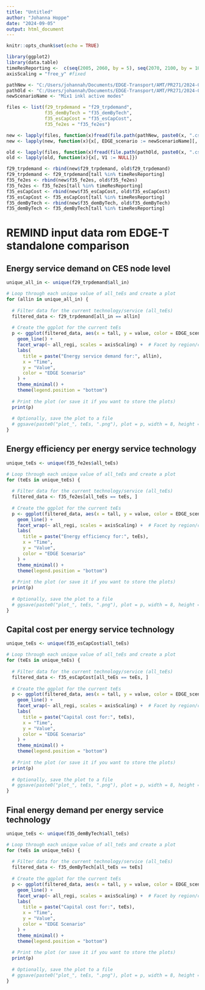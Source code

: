 ```yaml
---
title: "Untitled"
author: "Johanna Hoppe"
date: "2024-09-05"
output: html_document
---
```


```r
knitr::opts_chunk$set(echo = TRUE)

```


```r
library(ggplot2)
library(data.table)
timeResReporting <-  c(seq(2005, 2060, by = 5), seq(2070, 2100, by = 10))
axisScaling = "free_y" #fixed

pathNew <- "C:/Users/johannah/Documents/EDGE-Transport/AMT/PR271/2024-09-05_09.08.21-SSP2-Mix1-SSP2/5_REMINDinputData"
pathOld <- "C:/Users/johannah/Documents/EDGE-Transport/AMT/PR271/2024-09-05_09.14.16-SSP2-Mix1-SSP2/5_REMINDinputData"
newScenarioName <- "Mix1 inkl active modes"

files <- list(f29_trpdemand = "f29_trpdemand",
              f35_demByTech = "f35_demByTech",
              f35_esCapCost = "f35_esCapCost", 
              f35_fe2es = "f35_fe2es")

new <- lapply(files, function(x)fread(file.path(pathNew, paste0(x, ".csv"))))
new <- lapply(new, function(x){x[, EDGE_scenario := newScenarioName][, V1 := NULL]})

old <- lapply(files, function(x)fread(file.path(pathOld, paste0(x, ".csv"))))
old <- lapply(old, function(x){x[, V1 := NULL]})

f29_trpdemand <- rbind(new$f29_trpdemand, old$f29_trpdemand)
f29_trpdemand <- f29_trpdemand[tall %in% timeResReporting]
f35_fe2es <- rbind(new$f35_fe2es, old$f35_fe2es)
f35_fe2es <- f35_fe2es[tall %in% timeResReporting]
f35_esCapCost <- rbind(new$f35_esCapCost, old$f35_esCapCost)
f35_esCapCost <- f35_esCapCost[tall %in% timeResReporting]
f35_demByTech <- rbind(new$f35_demByTech, old$f35_demByTech)
f35_demByTech <- f35_demByTech[tall %in% timeResReporting]
```

# REMIND input data rom EDGE-T standalone comparison

## Energy service demand on CES node level
```r
unique_all_in <- unique(f29_trpdemand$all_in)

# Loop through each unique value of all_teEs and create a plot
for (allin in unique_all_in) {
  
  # Filter data for the current technology/service (all_teEs)
  filtered_data <- f29_trpdemand[all_in == allin]
  
  # Create the ggplot for the current teEs
  p <- ggplot(filtered_data, aes(x = tall, y = value, color = EDGE_scenario)) +
    geom_line() +
    facet_wrap(~ all_regi, scales = axisScaling) +  # Facet by region/country
    labs(
      title = paste("Energy service demand for:", allin),
      x = "Time",
      y = "Value",
      color = "EDGE Scenario"
    ) +
    theme_minimal() +
    theme(legend.position = "bottom")
  
  # Print the plot (or save it if you want to store the plots)
  print(p)
  
  # Optionally, save the plot to a file
  # ggsave(paste0("plot_", teEs, ".png"), plot = p, width = 8, height = 6)
}

```


## Energy efficiency per energy service technology
```r
unique_teEs <- unique(f35_fe2es$all_teEs)

# Loop through each unique value of all_teEs and create a plot
for (teEs in unique_teEs) {
  
  # Filter data for the current technology/service (all_teEs)
  filtered_data <- f35_fe2es[all_teEs == teEs, ]
  
  # Create the ggplot for the current teEs
  p <- ggplot(filtered_data, aes(x = tall, y = value, color = EDGE_scenario)) +
    geom_line() +
    facet_wrap(~ all_regi, scales = axisScaling) +  # Facet by region/country
    labs(
      title = paste("Energy efficiency for:", teEs),
      x = "Time",
      y = "Value",
      color = "EDGE Scenario"
    ) +
    theme_minimal() +
    theme(legend.position = "bottom")
  
  # Print the plot (or save it if you want to store the plots)
  print(p)
  
  # Optionally, save the plot to a file
  # ggsave(paste0("plot_", teEs, ".png"), plot = p, width = 8, height = 6)
}

```


## Capital cost per energy service technology
```r
unique_teEs <- unique(f35_esCapCost$all_teEs)

# Loop through each unique value of all_teEs and create a plot
for (teEs in unique_teEs) {
  
  # Filter data for the current technology/service (all_teEs)
  filtered_data <- f35_esCapCost[all_teEs == teEs, ]
  
  # Create the ggplot for the current teEs
  p <- ggplot(filtered_data, aes(x = tall, y = value, color = EDGE_scenario)) +
    geom_line() +
    facet_wrap(~ all_regi, scales = axisScaling) +  # Facet by region/country
    labs(
      title = paste("Capital cost for:", teEs),
      x = "Time",
      y = "Value",
      color = "EDGE Scenario"
    ) +
    theme_minimal() +
    theme(legend.position = "bottom")
  
  # Print the plot (or save it if you want to store the plots)
  print(p)
  
  # Optionally, save the plot to a file
  # ggsave(paste0("plot_", teEs, ".png"), plot = p, width = 8, height = 6)
}

```

## Final energy demand per energy service technology
```r
unique_teEs <- unique(f35_demByTech$all_teEs)

# Loop through each unique value of all_teEs and create a plot
for (teEs in unique_teEs) {
  
  # Filter data for the current technology/service (all_teEs)
  filtered_data <- f35_demByTech[all_teEs == teEs]
  
  # Create the ggplot for the current teEs
  p <- ggplot(filtered_data, aes(x = tall, y = value, color = EDGE_scenario)) +
    geom_line() +
    facet_wrap(~ all_regi, scales = axisScaling) +  # Facet by region/country
    labs(
      title = paste("Capital cost for:", teEs),
      x = "Time",
      y = "Value",
      color = "EDGE Scenario"
    ) +
    theme_minimal() +
    theme(legend.position = "bottom")
  
  # Print the plot (or save it if you want to store the plots)
  print(p)
  
  # Optionally, save the plot to a file
  # ggsave(paste0("plot_", teEs, ".png"), plot = p, width = 8, height = 6)
}

```

